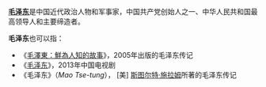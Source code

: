 '''[[毛泽东|毛泽东]]'''是中国近代政治人物和军事家，中国共产党创始人之一、中华人民共和国最高领导人和主要缔造者。

'''毛泽东'''也可以指：
*《[[毛澤東：鮮為人知的故事|毛澤東：鮮為人知的故事]]》，2005年出版的毛泽东传记
*《[[毛澤東_(電視劇)|毛泽东]]》，2013年中国电视剧
* 《毛泽东》（''Mao Tse-tung''）， [美] [[斯图尔特·施拉姆|斯图尔特·施拉姆]]所著的毛泽东传记

{{Disambig|Cat=三字消歧义}}